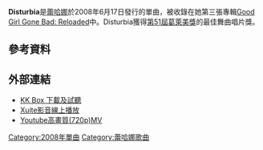 {{noteTA
|G1=Music
|G2=Show
|G3=Rihanna
}}
{{expand|time=2009-12-09T08:44:09+00:00}}
{{Infobox Single
| Name           = Disturbia
| Cover          = Rihanna - Disturbia.png
| Artist         = [[Rihanna|Rihanna]]
| from Album     = [[Good_Girl_Gone_Bad:_Reloaded|Good Girl Gone Bad: Reloaded]]
| Released       = 2008年6月17日
| Format         = [[下載|下載]]、[[CD單曲|CD單曲]]
| Recorded       = 2008
| Genre          = [[流行音樂|流行音樂]]
| Length         = 3:59
| Label          = SRP/Def Jam
| Writer         = Robert Allen、Andre Merritt、[[克里斯·布朗|克里斯·布朗]]<ref name="ascap">[http://www.ascap.com/ace/search.cfm?requesttimeout=300&mode=results&searchstr=342914538&search_in=i&search_type=exact&search_det=t,s,w,p,b,v&results_pp=10&start=1 ASCAP ACE Search Results: Disturbia] {{webarchive|url=https://web.archive.org/web/20090804233143/http://www.ascap.com/ace/search.cfm?requesttimeout=300&mode=results&searchstr=342914538&search_in=i&search_type=exact&search_det=t,s,w,p,b,v&results_pp=10&start=1 |date=2009-08-04 }}</ref>
| Producer       = 布萊恩·甘迺迪
| Certification  = 3x 铂金唱片 <small>([[Recording_Industry_Association_of_America|RIAA]])</small><ref>{{cite web |url=http://www.riaa.com/goldandplatinumdata.php?table=SEARCH_RESULTS&artist=Rihanna%20&format=SINGLE&go=Search&perPage=50 |title=存档副本 |accessdate=2011-08-05 |deadurl=yes |archiveurl=https://web.archive.org/web/20150924160340/http://www.riaa.com/goldandplatinumdata.php?table=SEARCH_RESULTS&artist=Rihanna%20&format=SINGLE&go=Search&perPage=50 |archivedate=2015-09-24 }}</ref><br/>铂金唱片 <small>([[Australian_Recording_Industry_Association|ARIA]]),<ref name="ariacharts.com.au">{{cite web |url=http://ariacharts.com.au/pages/charts_display_singles.asp?chart=1U50 |title=存档副本 |accessdate=2009-12-26 |deadurl=yes |archiveurl=https://web.archive.org/web/20100208082123/http://www.ariacharts.com.au/pages/charts_display_singles.asp?chart=1U50 |archivedate=2010-02-08 }}</ref> ([[Recording_Industry_Association_of_New_Zealand|RIANZ]])</small><ref name="nzplat">[https://web.archive.org/web/20081014104613/http://www.radioscope.net.nz/index.php?option=com_content&task=view&id=77&Itemid=63 New Zealand Platinum Certification]</ref>
| Last single    = "[[If_I_Never_See_Your_Face_Again|If I Never See Your Face Again]]"<br>(2008)
| This single    = "'''Disturbia'''"<br>(2008)
| Next single    = "[[Live_Your_Life|Live Your Life]]"<br>(2008)
| Misc           =
<!--{{Audiosample
  | Upper caption = Audio sample
  | Audio file= Rihanna - Disturbia.ogg
}}-->
}}

'''Disturbia'''是[[蕾哈娜|蕾哈娜]]於2008年6月17日發行的單曲，被收錄在她第三張專輯[[Good_Girl_Gone_Bad:_Reloaded|Good Girl Gone Bad: Reloaded]]中。Disturbia獲得[[第51屆葛萊美獎|第51屆葛萊美獎]]的最佳舞曲唱片獎。

==參考資料==
{{reflist}}

==外部連結==
*[https://web.archive.org/web/20090602071535/http://kkbox.com.tw/funky/web_info/rd5DBZIjmYthDuW00Pu.008l.html KK Box 下載及試聽]
*[http://vlog.xuite.net/_pub/play.php?media_id=OXlvQWhqLTIzOTEyMDUuZmx2 Xuite影音線上播放]
*[http://www.youtube.com/watch?v=IijQkeXl3nc&hd=1 Youtube高畫質(720p)MV]

[[Category:2008年單曲|Category:2008年單曲]]
[[Category:蕾哈娜歌曲|Category:蕾哈娜歌曲]]